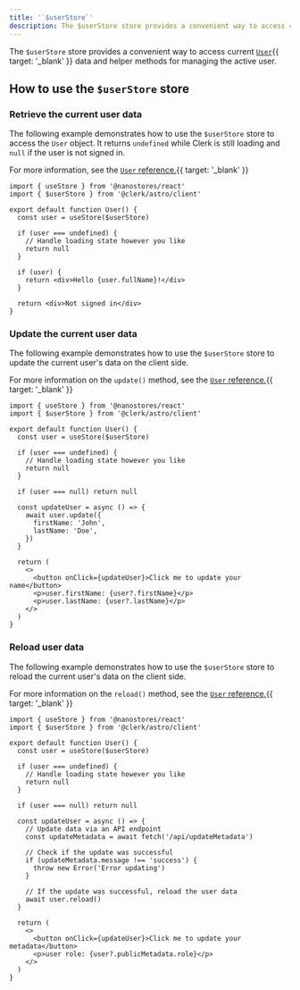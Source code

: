 ```yaml
---
title: '`$userStore`'
description: The $userStore store provides a convenient way to access current user data and helper methods for managing the active user.
---
```


The `$userStore` store provides a convenient way to access current [`User`](/docs/references/javascript/user/user){{ target: '_blank' }} data and helper methods for managing the active user.

## How to use the `$userStore` store

### Retrieve the current user data

The following example demonstrates how to use the `$userStore` store to access the `User` object. It returns `undefined` while Clerk is still loading and `null` if the user is not signed in.

For more information, see the [`User` reference.](/docs/references/javascript/user/user#user-object){{ target: '_blank' }}

```tsx {{ filename: 'user.tsx' }}
import { useStore } from '@nanostores/react'
import { $userStore } from '@clerk/astro/client'

export default function User() {
  const user = useStore($userStore)

  if (user === undefined) {
    // Handle loading state however you like
    return null
  }

  if (user) {
    return <div>Hello {user.fullName}!</div>
  }

  return <div>Not signed in</div>
}
```

### Update the current user data

The following example demonstrates how to use the `$userStore` store to update the current user's data on the client side.

For more information on the `update()` method, see the [`User` reference.](/docs/references/javascript/user/user#update){{ target: '_blank' }}

```tsx {{ filename: 'user.tsx' }}
import { useStore } from '@nanostores/react'
import { $userStore } from '@clerk/astro/client'

export default function User() {
  const user = useStore($userStore)

  if (user === undefined) {
    // Handle loading state however you like
    return null
  }

  if (user === null) return null

  const updateUser = async () => {
    await user.update({
      firstName: 'John',
      lastName: 'Doe',
    })
  }

  return (
    <>
      <button onClick={updateUser}>Click me to update your name</button>
      <p>user.firstName: {user?.firstName}</p>
      <p>user.lastName: {user?.lastName}</p>
    </>
  )
}
```

### Reload user data

The following example demonstrates how to use the `$userStore` store to reload the current user's data on the client side.

For more information on the `reload()` method, see the [`User` reference.](/docs/references/javascript/user/user#reload){{ target: '_blank' }}

```tsx {{ filename: 'user.tsx' }}
import { useStore } from '@nanostores/react'
import { $userStore } from '@clerk/astro/client'

export default function User() {
  const user = useStore($userStore)

  if (user === undefined) {
    // Handle loading state however you like
    return null
  }

  if (user === null) return null

  const updateUser = async () => {
    // Update data via an API endpoint
    const updateMetadata = await fetch('/api/updateMetadata')

    // Check if the update was successful
    if (updateMetadata.message !== 'success') {
      throw new Error('Error updating')
    }

    // If the update was successful, reload the user data
    await user.reload()
  }

  return (
    <>
      <button onClick={updateUser}>Click me to update your metadata</button>
      <p>user role: {user?.publicMetadata.role}</p>
    </>
  )
}
```
